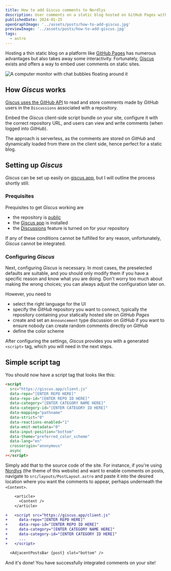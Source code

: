 ```yaml
---
title: How to add Giscus comments to Nordlys
description: User comments on a static blog hosted on GitHub Pages with Giscus
publishedDate: 2024-01-25
openGraphImage: '../assets/posts/how-to-add-giscus.jpg'
previewImage: '../assets/posts/how-to-add-giscus.jpg'
tags:
  - astro
---
```


Hosting a thin static blog on a platform like [GitHub Pages](https://docs.github.com/en/pages/getting-started-with-github-pages/creating-a-github-pages-site) has numerous advantages but also takes away some interactivity. Fortunately, [Giscus](https://giscus.app/) exists and offers a way to embed user comments on static sites.


<Image src={PreviewImage} class="sm:w-2/3 w-4/5 my-0 mx-auto" data-img-embed alt="A computer monitor with chat bubbles floating around it" loading="eager"/>

## How _Giscus_ works

[Giscus uses the GitHub API](https://github.com/giscus/giscus?tab=readme-ov-file#how-it-works) to read and store comments made by _GitHub_ users in the `Discussions` associated with a repository.

Embed the _Giscus_ client-side script bundle on your site, configure it with the correct repository URL, and users can view and write comments (when logged into _GitHub_).

The approach is serverless, as the comments are stored on _GitHub_ and dynamically loaded from there on the client side, hence perfect for a static blog.

## Setting up _Giscus_

_Giscus_ can be set up easily on [giscus.app](https://giscus.app/), but I will outline the process shortly still.

### Prequisites

Prequisites to get _Giscus_ working are

- the repository is [public](https://docs.github.com/en/repositories/managing-your-repositorys-settings-and-features/managing-repository-settings/setting-repository-visibility#making-a-repository-public)
- the [Giscus app](https://github.com/apps/giscus) is installed
- the [Discussions](https://docs.github.com/en/github/administering-a-repository/managing-repository-settings/enabling-or-disabling-github-discussions-for-a-repository) feature is turned on for your repository

If any of these conditions cannot be fulfilled for any reason, unfortunately, _Giscus_ cannot be integrated.

### Configuring _Giscus_

Next, configuring _Giscus_ is necessary. In most cases, the preselected defaults are suitable, and you should only modify them if you have a specific reason and know what you are doing. Don't worry too much about making the wrong choices; you can always adjust the configuration later on.

However, you need to

- select the right language for the UI
- specify the _GitHub_ repository you want to connect, typically the repository containing your statically hosted site on _GitHub Pages_
- create and set an `Announcement` type discussion on _GitHub_ if you want to ensure nobody can create random comments directly on _GitHub_
- define the color scheme

After configuring the settings, _Giscus_ provides you with a generated `<script>` tag, which you will need in the next steps.

## Simple script tag

You should now have a script tag that looks like this:

```html
<script
  src="https://giscus.app/client.js"
  data-repo="[ENTER REPO HERE]"
  data-repo-id="[ENTER REPO ID HERE]"
  data-category="[ENTER CATEGORY NAME HERE]"
  data-category-id="[ENTER CATEGORY ID HERE]"
  data-mapping="pathname"
  data-strict="0"
  data-reactions-enabled="1"
  data-emit-metadata="0"
  data-input-position="bottom"
  data-theme="preferred_color_scheme"
  data-lang="en"
  crossorigin="anonymous"
  async
></script>
```

Simply add that to the source code of the site. For instance, if you're using [Nordlys](https://github.com/FjellOverflow/nordlys) (the theme of this website) and want to enable comments on posts, navigate to `src/layouts/PostLayout.astro` and paste it into the desired location where you want the comments to appear, perhaps underneath the `<Content>`.

```diff src/layouts/PostLayout.astro
    <article>
      <Content />
    </article>

+   <script src="https://giscus.app/client.js"
+     data-repo="[ENTER REPO HERE]"
+     data-repo-id="[ENTER REPO ID HERE]"
+     data-category="[ENTER CATEGORY NAME HERE]"
+     data-category-id="[ENTER CATEGORY ID HERE]"
+     ...
+   </script>

  <AdjacentPostsBar {post} slot="bottom" />
```

And it's done! You have successfully integrated comments on your site!